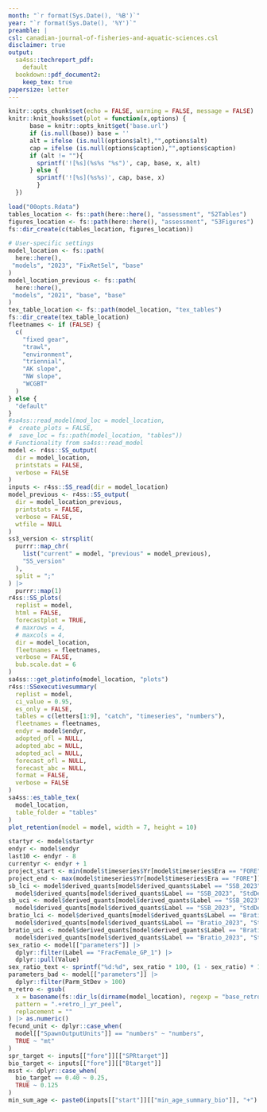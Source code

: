```yaml
---
month: "`r format(Sys.Date(), '%B')`"
year: "`r format(Sys.Date(), '%Y')`"
preamble: |
csl: canadian-journal-of-fisheries-and-aquatic-sciences.csl
disclaimer: true
output:
  sa4ss::techreport_pdf:
    default
  bookdown::pdf_document2:
    keep_tex: true
papersize: letter
---
```


```r
knitr::opts_chunk$set(echo = FALSE, warning = FALSE, message = FALSE)
knitr::knit_hooks$set(plot = function(x,options) {
      base = knitr::opts_knit$get('base.url')
      if (is.null(base)) base = ''
      alt = ifelse (is.null(options$alt),"",options$alt)
      cap = ifelse (is.null(options$caption),"",options$caption)
      if (alt != ""){
        sprintf('![%s](%s%s "%s")', cap, base, x, alt)
      } else {
        sprintf('![%s](%s%s)', cap, base, x)
        }
  })

load("00opts.Rdata")
tables_location <- fs::path(here::here(), "assessment", "52Tables")
figures_location <- fs::path(here::here(), "assessment", "53Figures")
fs::dir_create(c(tables_location, figures_location))
```

```r
# User-specific settings
model_location <- fs::path(
  here::here(),
 "models", "2023", "FixRetSel", "base"
)
model_location_previous <- fs::path(
  here::here(),
 "models", "2021", "base", "base"
)
tex_table_location <- fs::path(model_location, "tex_tables")
fs::dir_create(tex_table_location)
fleetnames <- if (FALSE) {
  c(
    "fixed gear",
    "trawl",
    "environment",
    "triennial",
    "AK slope",
    "NW slope",
    "WCGBT"
  )
} else {
  "default"
}
#sa4ss::read_model(mod_loc = model_location,
#  create_plots = FALSE,
#  save_loc = fs::path(model_location, "tables"))
# Functionality from sa4ss::read_model
model <- r4ss::SS_output(
  dir = model_location,
  printstats = FALSE,
  verbose = FALSE
)
inputs <- r4ss::SS_read(dir = model_location)
model_previous <- r4ss::SS_output(
  dir = model_location_previous,
  printstats = FALSE,
  verbose = FALSE,
  wtfile = NULL
)
ss3_version <- strsplit(
  purrr::map_chr(
    list("current" = model, "previous" = model_previous),
    "SS_version"
  ),
  split = ";"
) |>
  purrr::map(1)
r4ss::SS_plots(
  replist = model,
  html = FALSE,
  forecastplot = TRUE,
  # maxrows = 4,
  # maxcols = 4,
  dir = model_location,
  fleetnames = fleetnames,
  verbose = FALSE,
  bub.scale.dat = 6
)
sa4ss:::get_plotinfo(model_location, "plots")
r4ss::SSexecutivesummary(
  replist = model,
  ci_value = 0.95,
  es_only = FALSE,
  tables = c(letters[1:9], "catch", "timeseries", "numbers"),
  fleetnames = fleetnames,
  endyr = model$endyr,
  adopted_ofl = NULL,
  adopted_abc = NULL,
  adopted_acl = NULL,
  forecast_ofl = NULL,
  forecast_abc = NULL,
  format = FALSE,
  verbose = FALSE
)
sa4ss::es_table_tex(
  model_location,
  table_folder = "tables"
)
plot_retention(model = model, width = 7, height = 10)
```

```r
startyr <- model$startyr
endyr <- model$endyr
last10 <- endyr - 8
currentyr <- endyr + 1
project_start <- min(model$timeseries$Yr[model$timeseries$Era == "FORE"])
project_end <- max(model$timeseries$Yr[model$timeseries$Era == "FORE"])
sb_lci <- model$derived_quants[model$derived_quants$Label == "SSB_2023", "Value"] - qnorm(1 - (1 - 0.95)/2) * 
  model$derived_quants[model$derived_quants$Label == "SSB_2023", "StdDev"]
sb_uci <- model$derived_quants[model$derived_quants$Label == "SSB_2023", "Value"] + qnorm(1 - (1 - 0.95)/2) * 
  model$derived_quants[model$derived_quants$Label == "SSB_2023", "StdDev"]
bratio_lci <- model$derived_quants[model$derived_quants$Label == "Bratio_2023", "Value"] - qnorm(1 - (1 - 0.95)/2) * 
  model$derived_quants[model$derived_quants$Label == "Bratio_2023", "StdDev"]
bratio_uci <- model$derived_quants[model$derived_quants$Label == "Bratio_2023", "Value"] + qnorm(1 - (1 - 0.95)/2) * 
  model$derived_quants[model$derived_quants$Label == "Bratio_2023", "StdDev"]
sex_ratio <- model[["parameters"]] |>
  dplyr::filter(Label == "FracFemale_GP_1") |>
  dplyr::pull(Value)
sex_ratio_text <- sprintf("%d:%d", sex_ratio * 100, (1 - sex_ratio) * 100)
parameters_bad <- model[["parameters"]] |>
  dplyr::filter(Parm_StDev > 100)
n_retro <- gsub(
  x = basename(fs::dir_ls(dirname(model_location), regexp = "base_retro")),
  pattern = ".+retro_|_yr_peel",
  replacement = ""
) |> as.numeric()
fecund_unit <- dplyr::case_when(
  model[["SpawnOutputUnits"]] == "numbers" ~ "numbers",
  TRUE ~ "mt"
)
spr_target <- inputs[["fore"]][["SPRtarget"]]
bio_target <- inputs[["fore"]][["Btarget"]]
msst <- dplyr::case_when(
  bio_target == 0.40 ~ 0.25,
  TRUE ~ 0.125
)
min_sum_age <- paste0(inputs[["start"]][["min_age_summary_bio"]], "+")
```
